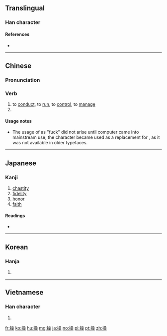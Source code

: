 {{also|肏|抄|喿}}
==Translingual==

===Han character===
{{Han char|rn=64|rad=手|as=13|sn=16|four=56094|canj=QRRD|ids=⿰扌喿}}

====References====
* {{Han ref|kx=0458.150|dkj=12806|dj=0807.040|hdz=31969.030|uh=64CD|ud=25805|bh=BEDE|bd=48862}}

----

==Chinese==
{{zh-forms}}

===Pronunciation===
{{zh-pron
|m=cāo,cào
|c=cou1,cou3
|mc=y
|oc=y
|ma=Zh-cao.ogg
|cat=v
}}

===Verb===
{{zh-verb}}

# to [[conduct]], to [[run]], to [[control]], to [[manage]]
# {{alternative spelling of|肏|lang=zh||to fuck}}

====Usage notes====
* The usage of {{lang|zh|操}} as "fuck" did not arise until computer came into mainstream use; the character became used as a replacement for {{zh-l|肏}}, as it was not available in older typefaces.

----

==Japanese==

===Kanji===
{{ja-kanji|grade=6|rs=手13}}

# [[chastity]]
# [[fidelity]]
# [[honor]]
# [[faith]]

====Readings====
* {{ja-readings|goon=[[そう]] (sō)|kanon=[[そう]] (sō)|kun=[[あやつる]] (ayatsuru), [[とる]] (toru), [[みさお]] (misao)}}

----

==Korean==

===Hanja===
{{ko-hanja|hangeul=[[조]]|eumhun=|rv=jo|mr=cho|y=co}}

# {{defn|lang=ko|sort=手13}}

----

==Vietnamese==

===Han character===
{{vi-hantu|[[thao]], [[tháo]], [[thạo]], [[xáo]], [[thảo]]|rs=手13}}

# {{defn|lang=vi|sort=手13}}

[[fr:操]]
[[ko:操]]
[[hu:操]]
[[mg:操]]
[[ja:操]]
[[no:操]]
[[pl:操]]
[[pt:操]]
[[zh:操]]